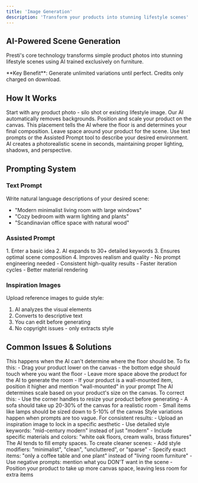 ```yaml
---
title: 'Image Generation'
description: 'Transform your products into stunning lifestyle scenes'
---
```


## AI-Powered Scene Generation

Presti's core technology transforms simple product photos into stunning lifestyle scenes using AI trained exclusively on furniture.

<Info>
  **Key Benefit**: Generate unlimited variations until perfect. Credits only charged on download.
</Info>

## How It Works

<Steps>
  <Step title="Upload Product">
    Start with any product photo - silo shot or existing lifestyle image. Our AI automatically removes backgrounds.
  </Step>
  <Step title="Position & Scale">
    Position and scale your product on the canvas. This placement tells the AI where the floor is and determines your final composition. Leave space around your product for the scene.
  </Step>
  <Step title="Describe Scene">
    Use text prompts or the Assisted Prompt tool to describe your desired environment.
  </Step>
  <Step title="Generate">
    AI creates a photorealistic scene in seconds, maintaining proper lighting, shadows, and perspective.
  </Step>
</Steps>

## Prompting System

### Text Prompt
Write natural language descriptions of your desired scene:
- "Modern minimalist living room with large windows"
- "Cozy bedroom with warm lighting and plants"
- "Scandinavian office space with natural wood"

### Assisted Prompt
<Tabs>
  <Tab title="How it Works">
    1. Enter a basic idea
    2. AI expands to 30+ detailed keywords
    3. Ensures optimal scene composition
    4. Improves realism and quality
  </Tab>
  <Tab title="Benefits">
    - No prompt engineering needed
    - Consistent high-quality results
    - Faster iteration cycles
    - Better material rendering
  </Tab>
</Tabs>

### Inspiration Images
Upload reference images to guide style:
1. AI analyzes the visual elements
2. Converts to descriptive text
3. You can edit before generating
4. No copyright issues - only extracts style

## Common Issues & Solutions

<AccordionGroup>
  <Accordion title="Why does my product appear floating?">
    This happens when the AI can't determine where the floor should be. To fix this:
    - Drag your product lower on the canvas - the bottom edge should touch where you want the floor
    - Leave more space above the product for the AI to generate the room
    - If your product is a wall-mounted item, position it higher and mention "wall-mounted" in your prompt
  </Accordion>
  <Accordion title="Why are the scale relationships wrong?">
    The AI determines scale based on your product's size on the canvas. To correct this:
    - Use the corner handles to resize your product before generating
    - A sofa should take up 20-30% of the canvas for a realistic room
    - Small items like lamps should be sized down to 5-10% of the canvas
  </Accordion>
  <Accordion title="Why is the style inconsistent?">
    Style variations happen when prompts are too vague. For consistent results:
    - Upload an inspiration image to lock in a specific aesthetic
    - Use detailed style keywords: "mid-century modern" instead of just "modern"
    - Include specific materials and colors: "white oak floors, cream walls, brass fixtures"
  </Accordion>
  <Accordion title="Why are my scenes over-cluttered?">
    The AI tends to fill empty spaces. To create cleaner scenes:
    - Add style modifiers: "minimalist", "clean", "uncluttered", or "sparse"
    - Specify exact items: "only a coffee table and one plant" instead of "living room furniture"
    - Use negative prompts: mention what you DON'T want in the scene
    - Position your product to take up more canvas space, leaving less room for extra items
  </Accordion>
</AccordionGroup>


